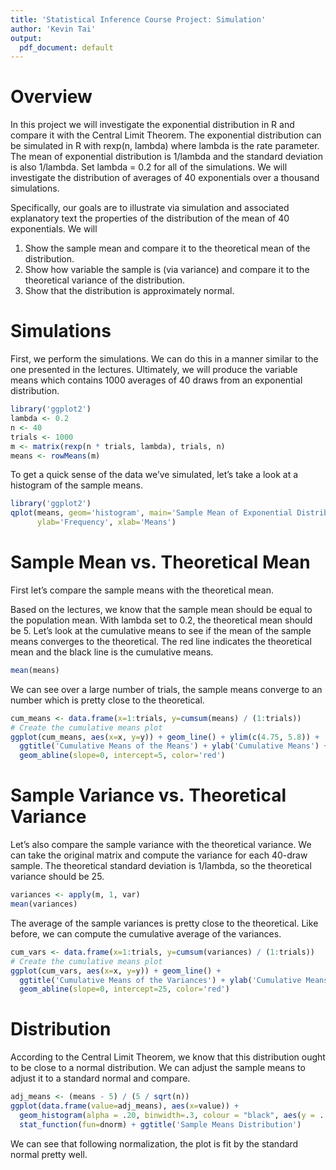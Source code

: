 ```yaml
---
title: 'Statistical Inference Course Project: Simulation'
author: 'Kevin Tai'
output:
  pdf_document: default
---
```


# Overview

In this project we will investigate the exponential distribution in R and compare it with the Central Limit Theorem. The exponential distribution can be simulated in R with rexp(n, lambda) where lambda is the rate parameter. The mean of exponential distribution is 1/lambda and the standard deviation is also 1/lambda. Set lambda = 0.2 for all of the simulations. We will investigate the distribution of averages of 40 exponentials over a thousand simulations.

Specifically, our goals are to illustrate via simulation and associated explanatory text the properties of the distribution of the mean of 40 exponentials. We will

1. Show the sample mean and compare it to the theoretical mean of the distribution.
2. Show how variable the sample is (via variance) and compare it to the theoretical variance of the distribution.
3. Show that the distribution is approximately normal.

# Simulations
First, we perform the simulations. We can do this in a manner similar to the one presented in the lectures. Ultimately, we will produce the variable means which contains 1000 averages of 40 draws from an exponential distribution.

```r
library('ggplot2')
lambda <- 0.2
n <- 40
trials <- 1000
m <- matrix(rexp(n * trials, lambda), trials, n)
means <- rowMeans(m)
```

To get a quick sense of the data we've simulated, let's take a look at a histogram of the sample means.

```r
library('ggplot2')
qplot(means, geom='histogram', main='Sample Mean of Exponential Distribution',
      ylab='Frequency', xlab='Means')
```

# Sample Mean vs. Theoretical Mean
First let's compare the sample means with the theoretical mean.

Based on the lectures, we know that the sample mean should be equal to the population mean. With lambda set to 0.2, the theoretical mean should be 5. Let's look at the cumulative means to see if the mean of the sample means converges to the theoretical. The red line indicates the theoretical mean and the black line is the cumulative means. 
```r
mean(means)
```

We can see over a large number of trials, the sample means converge to an number which is pretty close to the theoretical. 

```r
cum_means <- data.frame(x=1:trials, y=cumsum(means) / (1:trials))
# Create the cumulative means plot
ggplot(cum_means, aes(x=x, y=y)) + geom_line() + ylim(c(4.75, 5.8)) +
  ggtitle('Cumulative Means of the Means') + ylab('Cumulative Means') + xlab('Index') + 
  geom_abline(slope=0, intercept=5, color='red')
```

# Sample Variance vs. Theoretical Variance
Let's also compare the sample variance with the theoretical variance. We can take the original matrix and compute the variance for each 40-draw sample. The theoretical standard deviation is 1/lambda, so the theoretical variance should be 25.

```r
variances <- apply(m, 1, var)
mean(variances)
```

The average of the sample variances is pretty close to the theoretical. Like before, we can compute the cumulative average of the variances.

```r
cum_vars <- data.frame(x=1:trials, y=cumsum(variances) / (1:trials))
# Create the cumulative means plot
ggplot(cum_vars, aes(x=x, y=y)) + geom_line() +
  ggtitle('Cumulative Means of the Variances') + ylab('Cumulative Means') + xlab('Index') + 
  geom_abline(slope=0, intercept=25, color='red')
```

# Distribution
According to the Central Limit Theorem, we know that this distribution ought to be close to a normal distribution. We can adjust the sample means to adjust it to a standard normal and compare.

```r
adj_means <- (means - 5) / (5 / sqrt(n))
ggplot(data.frame(value=adj_means), aes(x=value)) +
  geom_histogram(alpha = .20, binwidth=.3, colour = "black", aes(y = ..density..)) + 
  stat_function(fun=dnorm) + ggtitle('Sample Means Distribution')
```

We can see that following normalization, the plot is fit by the standard normal pretty well.